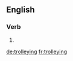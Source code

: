 ==English==

===Verb===
{{head|en}}

# {{present participle of|trolley}}

[[de:trolleying]]
[[fr:trolleying]]